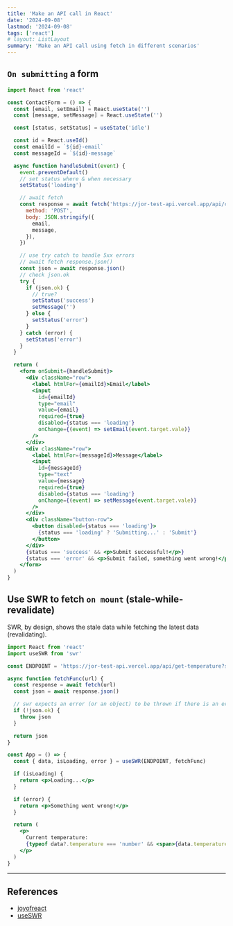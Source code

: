 ```yaml
---
title: 'Make an API call in React'
date: '2024-09-08'
lastmod: '2024-09-08'
tags: ['react']
# layout: ListLayout
summary: 'Make an API call using fetch in different scenarios'
---
```


<TOCInline toc={props.toc} exclude="Overview" />

## `On submitting` a form

```jsx
import React from 'react'

const ContactForm = () => {
  const [email, setEmail] = React.useState('')
  const [message, setMessage] = React.useState('')

  const [status, setStatus] = useState('idle')

  const id = React.useId()
  const emailId = `${id}-email`
  const messageId = `${id}-message`

  async function handleSubmit(event) {
    event.preventDefault()
    // set status where & when necessary
    setStatus('loading')

    // await fetch
    const response = await fetch('https://jor-test-api.vercel.app/api/contact', {
      method: 'POST',
      body: JSON.stringify({
        email,
        message,
      }),
    })

    // use try catch to handle 5xx errors
    // await fetch response.json()
    const json = await response.json()
    // check json.ok
    try {
      if (json.ok) {
        // true?
        setStatus('success')
        setMessage('')
      } else {
        setStatus('error')
      }
    } catch (error) {
      setStatus('error')
    }
  }

  return (
    <form onSubmit={handleSubmit}>
      <div className="row">
        <label htmlFor={emailId}>Email</label>
        <input
          id={emailId}
          type="email"
          value={email}
          required={true}
          disabled={status === 'loading'}
          onChange={(event) => setEmail(event.target.vale)}
        />
      </div>
      <div className="row">
        <label htmlFor={messageId}>Message</label>
        <input
          id={messageId}
          type="text"
          value={message}
          required={true}
          disabled={status === 'loading'}
          onChange={(event) => setMessage(event.target.vale)}
        />
      </div>
      <div className="button-row">
        <button disabled={status === 'loading'}>
          {status === 'loading' ? 'Submitting...' : 'Submit'}
        </button>
      </div>
      {status === 'success' && <p>Submit successful!</p>}
      {status === 'error' && <p>Submit failed, something went wrong!</p>}
    </form>
  )
}
```

## Use SWR to fetch `on mount` (stale-while-revalidate)

SWR, by design, shows the stale data while fetching the latest data (revalidating).

```jsx
import React from 'react'
import useSWR from 'swr'

const ENDPOINT = 'https://jor-test-api.vercel.app/api/get-temperature?simulatedError=true'

async function fetchFunc(url) {
  const response = await fetch(url)
  const json = await response.json()

  // swr expects an error (or an object) to be thrown if there is an error (unlike prev example)
  if (!json.ok) {
    throw json
  }

  return json
}

const App = () => {
  const { data, isLoading, error } = useSWR(ENDPOINT, fetchFunc)

  if (isLoading) {
    return <p>Loading...</p>
  }

  if (error) {
    return <p>Something went wrong!</p>
  }

  return (
    <p>
      Current temperature:
      {typeof data?.temperature === 'number' && <span>{data.temperature}°C</span>}
    </p>
  )
}
```

---

## References

- [joyofreact](https://joyofreact.com)
- [useSWR](https://swr.vercel.app/)
